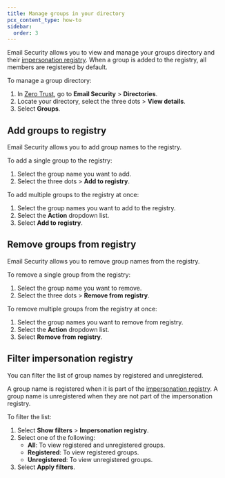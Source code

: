 ```yaml
---
title: Manage groups in your directory
pcx_content_type: how-to
sidebar:
  order: 3
---
```


Email Security allows you to view and manage your groups directory and their [impersonation registry](/cloudflare-one/email-security/detection-settings/impersonation-registry/). When a group is added to the registry, all members are registered by default.

To manage a group directory:

1. In [Zero Trust](https://one.dash.cloudflare.com/), go to **Email Security** > **Directories**.
2. Locate your directory, select the three dots > **View details**.
3. Select **Groups**.

## Add groups to registry

Email Security allows you to add group names to the registry.

To add a single group to the registry:

1. Select the group name you want to add.
2. Select the three dots > **Add to registry**.

To add multiple groups to the registry at once:

1. Select the group names you want to add to the registry.
2. Select the **Action** dropdown list.
3. Select **Add to registry**.

## Remove groups from registry

Email Security allows you to remove group names from the registry.

To remove a single group from the registry:

1. Select the group name you want to remove.
2. Select the three dots > **Remove from registry**.

To remove multiple groups from the registry at once:

1. Select the group names you want to remove from registry.
2. Select the **Action** dropdown list.
3. Select **Remove from registry**.

## Filter impersonation registry

You can filter the list of group names by registered and unregistered.

A group name is registered when it is part of the [impersonation registry](/cloudflare-one/email-security/detection-settings/impersonation-registry/). A group name is unregistered when they are not part of the impersonation registry.

To filter the list:

1. Select **Show filters** > **Impersonation registry**.
2. Select one of the following:
   - **All**: To view registered and unregistered groups.
   - **Registered**: To view registered groups.
   - **Unregistered**: To view unregistered groups.
3. Select **Apply filters**.